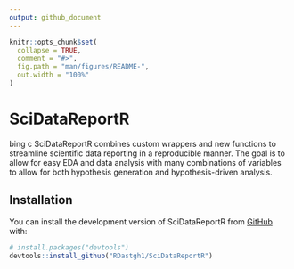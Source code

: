 ```yaml
---
output: github_document
---
```


<!-- README.md is generated from README.Rmd. Please edit that file -->

```r
knitr::opts_chunk$set(
  collapse = TRUE,
  comment = "#>",
  fig.path = "man/figures/README-",
  out.width = "100%"
)
```

# SciDataReportR

<!-- badges: start -->bing c
SciDataReportR  combines custom wrappers and new functions to streamline scientific data reporting in a reproducible manner. The goal is to allow for easy EDA and data analysis with many combinations of variables to allow for both hypothesis generation and hypothesis-driven analysis.

## Installation

You can install the development version of SciDataReportR from [GitHub](https://github.com/) with: 

``` r
# install.packages("devtools")
devtools::install_github("RDastgh1/SciDataReportR")
```


<!-- ## Example -->

<!-- This is a basic example which shows you how to solve a common problem: -->

<!-- ```{r example} -->
<!-- library(SciDataReportR) -->
<!-- ## basic example code -->
<!-- ``` -->

<!-- What is special about using `README.Rmd` instead of just `README.md`? You can include R chunks like so: -->

<!-- ```{r cars} -->
<!-- summary(cars) -->
<!-- ``` -->

<!-- You'll still need to render `README.Rmd` regularly, to keep `README.md` up-to-date. `devtools::build_readme()` is handy for this. -->

<!-- You can also embed plots, for example: -->

<!-- ```{r pressure, echo = FALSE} -->
<!-- plot(pressure) -->
<!-- ``` -->

<!-- In that case, don't forget to commit and push the resulting figure files, so they display on GitHub and CRAN. -->
